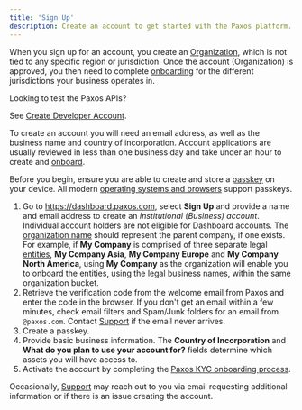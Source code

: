 ```yaml
---
title: 'Sign Up'
description: Create an account to get started with the Paxos platform.
---
```



[kyc]: /dashboard/onboard
[Support]: https://support.paxos.com
[passkey]: https://www.passkeys.com/what-are-passkeys
[dev-account]: developer/account.mdx
[org]: /dashboard/organization#organization
[entity]: /dashboard/organization#entity
[compatible-devices]: https://www.passkeys.io/compatible-devices

When you sign up for an account, you create an [Organization][org], which is not tied to any specific region or jurisdiction.
Once the account (Organization) is approved, you then need to complete [onboarding][kyc] for the different jurisdictions your business operates in.

<Tip>

 Looking to test the Paxos APIs?

See [Create Developer Account][dev-account].

</Tip>

To create an account you will need an email address, as well as the business name and country of incorporation.
Account applications are usually reviewed in less than one business day and take under an hour to create and [onboard][kyc].

Before you begin, ensure you are able to create and store a [passkey] on your device.
All modern [operating systems and browsers][compatible-devices] support passkeys.

1. Go to https://dashboard.paxos.com, select **Sign Up** and provide a name and email address to create an _Institutional (Business) account_. Individual account holders are not eligible for Dashboard accounts.
The [organization name][org] should represent the parent company, if one exists. For example, if **My Company** is comprised of three separate legal [entities][entity], **My Company Asia**, **My Company Europe** and **My Company North America**, using **My Company** as the organization will enable you to onboard the entities, using the legal business names, within the same organization bucket.
1. Retrieve the verification code from the welcome email from Paxos and enter the code in the browser. If you don't get an email within a few minutes, check email filters and Spam/Junk folders for an email from `@paxos.com`. Contact [Support] if the email never arrives.
1. Create a passkey.<PasskeyNote />
1. Provide basic business information. The **Country of Incorporation** and **What do you plan to use your account for?** fields determine which assets you will have access to.
1. Activate the account by completing the [Paxos KYC onboarding process][kyc].

<Tip>

 

Occasionally, [Support](https://support.paxos.com/hc/en-us) may reach out to you via email requesting additional information or if there is an issue creating the account.

</Tip>
